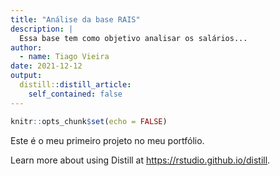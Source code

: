 ```yaml
---
title: "Análise da base RAIS"
description: |
  Essa base tem como objetivo analisar os salários...
author:
  - name: Tiago Vieira
date: 2021-12-12
output:
  distill::distill_article:
    self_contained: false
---
```



```r
knitr::opts_chunk$set(echo = FALSE)
```

Este é o meu primeiro projeto no meu portfólio.

Learn more about using Distill at <https://rstudio.github.io/distill>.


